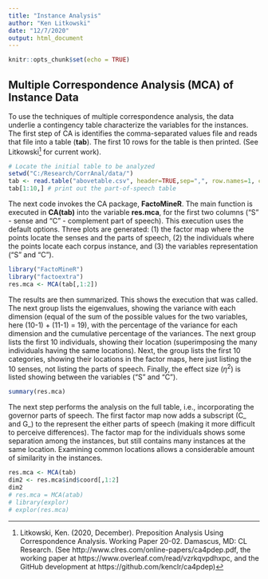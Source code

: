 ```yaml
---
title: "Instance Analysis"
author: "Ken Litkowski"
date: "12/7/2020"
output: html_document
---
```


```r
knitr::opts_chunk$set(echo = TRUE)
```

## Multiple Correspondence Analysis (MCA) of Instance Data

To use the techniques of multiple correspondence analysis, the data underlie a contingency table characterize the variables for the instances. The first step of CA is identifies the comma-separated values file and reads that file into a table (**tab**). The first 10 rows for the table is then printed. (See Litkowski[^litk] for current work). 

[^litk]: Litkowski, Ken. (2020, December). Preposition Analysis Using Correspondence Analysis. Working Paper 20-02. Damascus, MD: CL Research. (See http://www.clres.com/online-papers/ca4pdep.pdf, the working paper at https://www.overleaf.com/read/vzrkqvpdhxpc, and the GitHub development at https://github.com/kenclr/ca4pdep)

```r
# Locate the initial table to be analyzed
setwd("C:/Research/CorrAnal/data/")
tab <- read.table("abovetable.csv", header=TRUE,sep=",", row.names=1, check.names=TRUE)
tab[1:10,] # print out the part-of-speech table
```

The next code invokes the CA package, **FactoMineR**. The main function is executed in **CA(tab)** into the variable **res.mca**, for the first two columns ("S" - sense and "C" - complement part of speech). This execution uses the default options. Three plots are generated: (1) the factor map where the points locate the senses and the parts of speech, (2) the individuals where the points locate each corpus instance, and (3) the variables representation ("S" and "C").
```r
library("FactoMineR")
library("factoextra")
res.mca <- MCA(tab[,1:2])
```

The results are then summarized. This shows the execution that was called. The next group lists the eigenvalues, showing the variance with each dimension (equal of the sum of the possible values for the two variables, here (10-1) + (11-1) = 19), with the percentage of the variance for each dimension and the cumulative percentage of the variances. The next group lists the first 10 individuals, showing their location (superimposing the many individuals having the same locations). Next, the group lists the first 10 categories, showing their locations in the factor maps, here just listing the 10 senses, not listing the parts of speech. Finally, the effect size ($\eta$<sup>2</sup>) is listed showing between the variables ("S" and "C").
```r
summary(res.mca)
```

The next step performs the analysis on the full table, i.e., incorporating the governor parts of speech. The first factor map now adds a subscript (C_ and G_) to the represent the either parts of speech (making it more difficult to perceive differences). The factor map for the individuals shows some separation among the instances, but still contains many instances at the same location. Examining common locations allows a considerable amount of similarity in the instances.
```r
res.mca <- MCA(tab)
dim2 <- res.mca$ind$coord[,1:2]
dim2
# res.mca = MCA(atab)
# library(explor)
# explor(res.mca)
```
